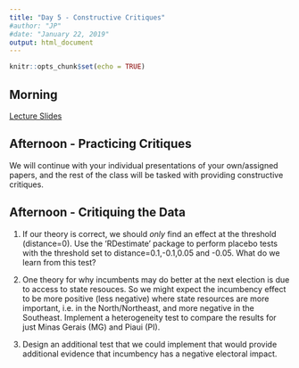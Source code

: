 ```yaml
---
title: "Day 5 - Constructive Critiques"
#author: "JP"
#date: "January 22, 2019"
output: html_document
---
```


```r
knitr::opts_chunk$set(echo = TRUE)
```

## Morning

[Lecture Slides](https://jonnyphillips.github.io/Causal_Critiques/Day 5/Slides_Day_5_v1.pdf)

## Afternoon - Practicing Critiques

We will continue with your individual presentations of your own/assigned papers, and the rest of the class will be tasked with providing constructive critiques.

## Afternoon - Critiquing the Data

1. If our theory is correct, we should *only* find an effect at the threshold (distance=0). Use the 'RDestimate' package to perform placebo tests with the threshold set to distance=0.1,-0.1,0.05 and -0.05. What do we learn from this test?

2. One theory for why incumbents may do better at the next election is due to access to state resouces. So we might expect the incumbency effect to be more positive (less negative) where state resources are more important, i.e. in the North/Northeast, and more negative in the Southeast. Implement a heterogeneity test to compare the results for just Minas Gerais (MG) and Piaui (PI).

3. Design an additional test that we could implement that would provide additional evidence that incumbency has a negative electoral impact.
